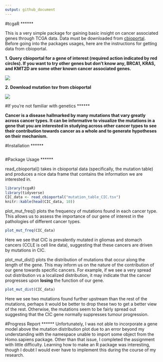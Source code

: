 ```yaml
---
output: github_document
---
```


#tcgaR
******

This is a very simple package for gaining basic insight on cancer associated genes through TCGA data. Data must be downloaded from [cbioportal](http://www.cbioportal.org/). Before going into the packages usages, here are the instructions for getting data from cbioportal. 

**1. Query cbioportal for a gene of interest (required action indicated by red circles). If you want to try other genes but don't know any, BRCA1, KRAS, and KMT2D are some other known cancer associated genes.**

![](C:/Users/owner/Desktop//tcgaR/images/cbioportal_query.png)

**2. Download mutation tsv from cbioportal**

![](C:/Users/owner/Desktop//tcgaR/images/cbioportal_download.png)

#If you're not familiar with genetics
******

**Cancer is a disease hallmarked by many mutations that vary greatly across cancer types. It can be informative to visualize the mutations in a gene that you are interested in studying across other cancer types to see their contribution towards cancer as a whole and to generate hypotheses on their mechanism.**

#Installation
******
```r

```


#Package Usage
******

read_cbioportal() takes in cbioportal data (specifically, the mutation table) and produces a nice data frame that contains the information we are interested in. 
```r
library(tcgaR)
library(tidyverse)
CIC_data <- read_cbioportal("mutation_table_CIC.tsv")
knitr::kable(head(CIC_data, 10))
```

plot_mut_freq() plots the frequency of mutations found in each cancer type. This allows us to assess the importance of our gene of interest in the pathologies of different cancer types. 
```r
plot_mut_freq(CIC_data)
```

Here we see that CIC is prevalently mutated in gliomas and stomach cancers (CCLE is cell line data), suggesting that these cancers are driven by mutations in CIC. 


plot_mut_dist() plots the distribution of mutations that occur along the length of the gene. This may inform us on the nature of the contribution of our gene towards specific cancers. For example, if we see a very spread out distribution vs a localized distribution, it may indicate that the cancer progresses upon **losing** the function of our gene.
```r
plot_mut_dist(CIC_data)
```

Here we see two mutations found further upstream than the rest of the mutations, perhaps it would be better to drop these two to get a better view of the rest. Otherwise, the mutations seem to be fairly spread out suggesting that the CIC gene normally suppresses tumour progression.

#Progress Report
******
Unfortunately, I was not able to incorporate a gene model above the mutation distribution plot due to an error beyond my understanding with the namespace unable to import some object from the Homo.sapiens package. Other than that issue, I completed the assignment with little difficulty. Learning how to make an R package was interesting, though I doubt I would ever have to implement this during the course of my research.

